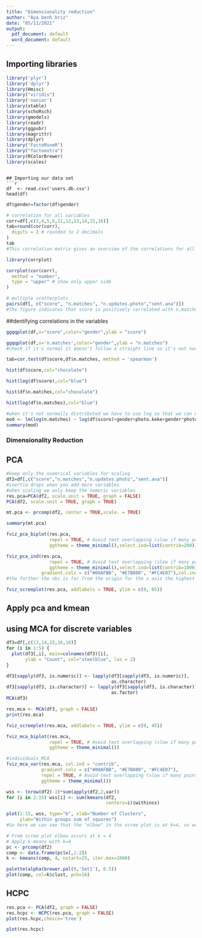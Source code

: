 ```yaml
---
title: "Dimensionality reduction"
author: "Aya benh hriz"
date: "05/11/2021"
output:
  pdf_document: default
  word_document: default
---
```

## Importing libraries
```r
library('plyr')
library('dplyr')
library(Hmisc)
library("viridis")  
library('naniar')
library(xtable)
library(schoRsch)
library(gmodels)
library(readr)
library(ggpubr)
library(magrittr)
library(dplyr)
library("FactoMineR")
library("factoextra")
library(RColorBrewer)
library(scales)
```

```

## Importing our data set
```r
df  <- read.csv('users.db.csv')
head(df)
```
```r
df$gender=factor(df$gender)
```

```r
# correlation for all variables
corr=df[,c(3,4,5,6,11,12,13,14,15,16)]
tab=round(cor(corr),
  digits = 2 # rounded to 2 decimals
)
tab
#This correlation matrix gives an overview of the correlations for all combinations of two variables.
```

```r
library(corrplot)

corrplot(cor(corr),
  method = "number",
  type = "upper" # show only upper side
)
```
```r
# multiple scatterplots
pairs(df[, c("score", "n.matches", "n.updates.photo","sent.ana")])
#The figure indicates that score is positively correlated with n.matches, n.updates.photo and sent.ana. 
```

##dentifying correlations in the variables

```r
ggqqplot(df,x="score",color="gender",ylab = "score")
```

```r
ggqqplot(df,x='n.matches',color="gender",ylab = "n.matches")
#check if it's normal it doesn't follow a straight line so it's not normal and we use  then spearman's 
```


```r
tab=cor.test(df$score,df$n.matches, method = 'spearman')
```
```r
hist(df$score,col="chocolate")
```
```r
hist(log(df$score),col="blue")
```


```r
hist(df$n.matches,col="chocolate")
```


```r
hist(log(df$n.matches),col="blue")
```
```r
#when it's not normally distributed we have to use log so that we can use lm
mod <- lm(log(n.matches) ~ log(df$score)+gender+photo.keke+gender*photo.beach, data = df)
summary(mod)
```
### Dimensionality Reduction
## PCA 
```r
#keep only the nuemrical variables for scaling
df2=df[,c("score","n.matches","n.updates.photo","sent.ana")]
#inertia drops when you add more variables 
#when scaling we only keep the numeric variables
res.pca=PCA(df2, scale.unit = TRUE, graph = FALSE)
PCA(df2, scale.unit = TRUE, graph = TRUE)

```
```r
mt.pca <- prcomp(df2, center = TRUE,scale. = TRUE)

summary(mt.pca)

```









```r
fviz_pca_biplot(res.pca, 
                repel = TRUE, # Avoid text overlapping (slow if many point)
                ggtheme = theme_minimal(),select.ind=list(contrib=200))
```

```r
fviz_pca_ind(res.pca, 
                repel = TRUE, # Avoid text overlapping (slow if many point)
                ggtheme = theme_minimal(),select.ind=list(contrib=1000), 
             gradient.cols = c("#00AFBB", "#E7B800", "#FC4E07"),col.ind = "contrib")
#the further the obs is far from the origin for the x axis the highest the contirb for the 1st pr comp 
```

```r
fviz_screeplot(res.pca, addlabels = TRUE, ylim = c(0, 65))
```



## Apply pca and kmean
## using MCA for discrete variables
```r
df3=df[,c(13,14,15,16,10)]
for (i in 1:5) {
  plot(df3[,i], main=colnames(df3)[i],
       ylab = "Count", col="steelblue", las = 2)
}
```

```r
df3[sapply(df3, is.numeric)] <- lapply(df3[sapply(df3, is.numeric)], 
                                       as.character)
df3[sapply(df3, is.character)] <- lapply(df3[sapply(df3, is.character)], 
                                       as.factor)
MCA(df3)
```

```r
res.mca <- MCA(df3, graph = FALSE)
print(res.mca)
```
```r
fviz_screeplot(res.mca, addlabels = TRUE, ylim = c(0, 45))
```
```r
fviz_mca_biplot(res.mca, 
                repel = TRUE, # Avoid text overlapping (slow if many point)
                ggtheme = theme_minimal())

```

```r
#individuals_MCA
fviz_mca_var(res.mca, col.ind = "contrib", 
             gradient.cols = c("#00AFBB", "#E7B800", "#FC4E07"),
             repel = TRUE, # Avoid text overlapping (slow if many points)
             ggtheme = theme_minimal())
```

```r
wss <- (nrow(df2)-1)*sum(apply(df2,2,var))
for (i in 2:15) wss[i] <- sum(kmeans(df2,
                                     centers=i)$withinss)
```


```r
plot(1:15, wss, type="b", xlab="Number of Clusters",
     ylab="Within groups sum of squares")
#So here we can see that the "elbow" in the scree plot is at k=4, so we apply the k-means clustering function with k = 4 and plot.
```

```r
# From scree plot elbow occurs at k = 4
# Apply k-means with k=4
pc <- prcomp(df2)
comp <- data.frame(pc$x[,1:2])
k <- kmeans(comp, 4, nstart=25, iter.max=1000)
```


```r
palette(alpha(brewer.pal(9,'Set1'), 0.5))
plot(comp, col=k$clust, pch=16)
```
## HCPC 
```r
res.pca <- PCA(df2, graph = FALSE)
res.hcpc <- HCPC(res.pca, graph = FALSE)
plot(res.hcpc,choice='tree')
```

```r
plot(res.hcpc)
```

